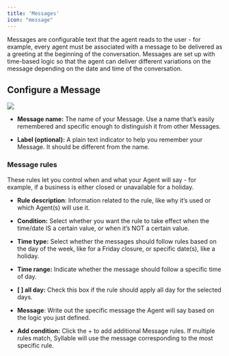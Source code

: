 ```yaml
---
title: 'Messages'
icon: "message"
---
```


Messages are configurable text that the agent reads to the user - for example, every agent must be associated with a message to be delivered as a greeting at the beginning of the conversation. Messages are set up with time-based logic so that the agent can deliver different variations on the message depending on the date and time of the conversation.

## Configure a Message

![](/images/create_custom_message.jpg)

* **Message name:** The name of your Message. Use a name that’s easily remembered and specific enough to distinguish it from other Messages.

* **Label (optional):** A plain text indicator to help you remember your Message. It should be different from the name.

### Message rules

These rules let you control when and what your Agent will say - for example, if a business is either closed or unavailable for a holiday.

* **Rule description**: Information related to the rule, like why it’s used or which Agent(s) will use it. 

* **Condition:** Select whether you want the rule to take effect when the time/date IS a certain value, or when it’s NOT a certain value. 

* **Time type:** Select whether the messages should follow rules based on the day of the week, like for a Friday closure, or specific date(s), like a holiday. 

* **Time range:** Indicate whether the message should follow a specific time of day.

* **\[ ] all day:** Check this box if the rule should apply all day for the selected days.

* **Message**: Write out the specific message the Agent will say based on the logic you just defined. 

* **Add condition:** Click the + to add additional Message rules. If multiple rules match, Syllable will use the message corresponding to the most specific rule.
